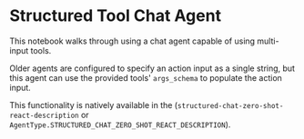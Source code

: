 # Structured Tool Chat Agent

This notebook walks through using a chat agent capable of using multi-input tools.

Older agents are configured to specify an action input as a single string, but this agent can use the provided tools' `args_schema` to populate the action input.

This functionality is natively available in the (`structured-chat-zero-shot-react-description` or `AgentType.STRUCTURED_CHAT_ZERO_SHOT_REACT_DESCRIPTION`).


<Example/>
